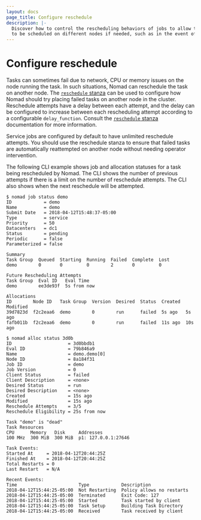 ```yaml
---
layout: docs
page_title: Configure reschedule
description: |-
  Discover how to control the rescheduling behaviors of jobs to allow them
  to be scheduled on different nodes if needed, such as in the event of a failure.
---
```


# Configure reschedule

Tasks can sometimes fail due to network, CPU or memory issues on the node
running the task. In such situations, Nomad can reschedule the task on another
node. The [`reschedule` stanza] can be used to configure how Nomad
should try placing failed tasks on another node in the cluster. Reschedule
attempts have a delay between each attempt, and the delay can be configured to
increase between each rescheduling attempt according to a configurable
`delay_function`. Consult the [`reschedule` stanza] documentation for more
information.

Service jobs are configured by default to have unlimited reschedule attempts.
You should use the reschedule stanza to ensure that failed tasks are
automatically reattempted on another node without needing operator intervention.

The following CLI example shows job and allocation statuses for a task being
rescheduled by Nomad. The CLI shows the number of previous attempts if there is
a limit on the number of reschedule attempts. The CLI also shows when the next
reschedule will be attempted.

```shell-session
$ nomad job status demo
ID            = demo
Name          = demo
Submit Date   = 2018-04-12T15:48:37-05:00
Type          = service
Priority      = 50
Datacenters   = dc1
Status        = pending
Periodic      = false
Parameterized = false

Summary
Task Group  Queued  Starting  Running  Failed  Complete  Lost
demo        0       0         0        2       0         0

Future Rescheduling Attempts
Task Group  Eval ID   Eval Time
demo        ee3de93f  5s from now

Allocations
ID        Node ID   Task Group  Version  Desired  Status  Created  Modified
39d7823d  f2c2eaa6  demo        0        run      failed  5s ago   5s ago
fafb011b  f2c2eaa6  demo        0        run      failed  11s ago  10s ago

```

```shell-session
$ nomad alloc status 3d0b
ID                     = 3d0bbdb1
Eval ID                = 79b846a9
Name                   = demo.demo[0]
Node ID                = 8a184f31
Job ID                 = demo
Job Version            = 0
Client Status          = failed
Client Description     = <none>
Desired Status         = run
Desired Description    = <none>
Created                = 15s ago
Modified               = 15s ago
Reschedule Attempts    = 3/5
Reschedule Eligibility = 25s from now

Task "demo" is "dead"
Task Resources
CPU      Memory   Disk     Addresses
100 MHz  300 MiB  300 MiB  p1: 127.0.0.1:27646

Task Events:
Started At     = 2018-04-12T20:44:25Z
Finished At    = 2018-04-12T20:44:25Z
Total Restarts = 0
Last Restart   = N/A

Recent Events:
Time                       Type            Description
2018-04-12T15:44:25-05:00  Not Restarting  Policy allows no restarts
2018-04-12T15:44:25-05:00  Terminated      Exit Code: 127
2018-04-12T15:44:25-05:00  Started         Task started by client
2018-04-12T15:44:25-05:00  Task Setup      Building Task Directory
2018-04-12T15:44:25-05:00  Received        Task received by client

```

[`reschedule` stanza]: /nomad/docs/job-specification/reschedule 'Nomad reschedule Stanza'
